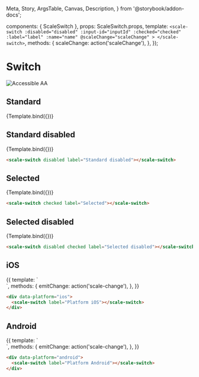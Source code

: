   Meta,
  Story,
  ArgsTable,
  Canvas,
  Description,
} from '@storybook/addon-docs';

<Meta title="Components/Switch" component={ScaleSwitch} />

  components: { ScaleSwitch },
  props: ScaleSwitch.props,
  template: `
    <scale-switch
      :disabled="disabled"
      :input-id="inputId"
      :checked="checked"
      :label="label"
      :name="name"
      @scaleChange="scaleChange"
    >
    </scale-switch>
  `,
  methods: {
    scaleChange: action('scaleChange'),
  },
});

<div
  style={{
    display: 'inline-flex',
    alignItems: 'center',
    justifyContent: 'space-between',
    width: '100%',
  }}
>
  <h1>Switch</h1>
  <img src="assets/aa.png" alt="Accessible AA" />
</div>

## Standard

<Canvas withSource="none">
  <Story
    name="Standard"
    args={{
      label: 'Standard',
    }}
  >
    {Template.bind({})}
  </Story>
</Canvas>

<ArgsTable story="Standard" />

## Standard disabled

<Canvas withSource="none">
  <Story
    name="Standard disabled"
    args={{
      disabled: true,
      label: 'Standard disabled',
    }}
  >
    {Template.bind({})}
  </Story>
</Canvas>

```html
<scale-switch disabled label="Standard disabled"></scale-switch>
```

## Selected

<Canvas withSource="none">
  <Story
    name="Selected"
    args={{
      checked: true,
      label: 'Selected',
    }}
  >
    {Template.bind({})}
  </Story>
</Canvas>

```html
<scale-switch checked label="Selected"></scale-switch>
```

## Selected disabled

<Canvas withSource="none">
  <Story
    name="Selected disabled"
    args={{
      disabled: true,
      checked: true,
      label: 'Selected disabled',
    }}
  >
    {Template.bind({})}
  </Story>
</Canvas>

```html
<scale-switch disabled checked label="Selected disabled"></scale-switch>
```

## iOS

<Canvas withSource="none">
  <Story name="iOS">
    {{
      template: `
        <div data-platform="ios">
          <scale-switch
            label="Platform iOS"
            name="ios"
            @scale-change="emitChange"
          >
          </scale-switch>
        </div>
      `,
      methods: {
        emitChange: action('scale-change'),
      },
    }}
  </Story>
</Canvas>

```html
<div data-platform="ios">
  <scale-switch label="Platform iOS"></scale-switch>
</div>
```

## Android

<Canvas withSource="none">
  <Story name="Android">
    {{
      template: `
        <div data-platform="android">
          <scale-switch
            label="Platform Android"
            name="android"
            @scale-change="emitChange"
          >
          </scale-switch>
        </div>
      `,
      methods: {
        emitChange: action('scale-change'),
      },
    }}
  </Story>
</Canvas>

```html
<div data-platform="android">
  <scale-switch label="Platform Android"></scale-switch>
</div>
```

